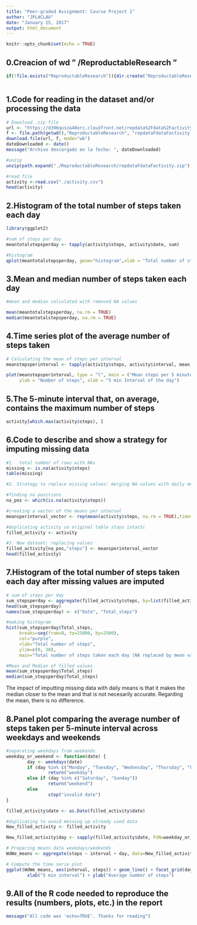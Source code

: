 ```yaml
---
title: "Peer-graded Assignment: Course Project 1"
author: "JPLACLAU"
date: "January 25, 2017"
output: html_document
---
```


```r
knitr::opts_chunk$set(echo = TRUE)

```

## 0.Creacion of wd " /ReproductableResearch "

```r

if(!file.exists("ReproductableResearch")){dir.create("ReproductableResearch")}



```


## 1.Code for reading in the dataset and/or processing the data

```r

# Download .zip file
url <- "https://d396qusza40orc.cloudfront.net/repdata%2Fdata%2Factivity.zip"
f <- file.path(getwd(),"ReproductableResearch", "repdataFdataFactivity.zip")
download.file(url, f, mode="wb")
dateDownloaded <- date()
message("Archivo descargado en la fecha: ", dateDownloaded)

#unzip
unzip(path.expand("./ReproductableResearch/repdataFdataFactivity.zip"), files = NULL, list = FALSE, overwrite = TRUE,junkpaths = FALSE, exdir = ".", unzip = "internal",    setTimes = FALSE)

#read file
activity <-read.csv("./activity.csv")
head(activity)

```


## 2.Histogram of the total number of steps taken each day

```r

library(ggplot2)

#sum of steps per day
meantotalstepsperday <- tapply(activity$steps, activity$date, sum)

#histogram
qplot(meantotalstepsperday, geom="histogram",xlab = "Total number of steps taken each day", ylab ="Count of days") 

```


## 3.Mean and median number of steps taken each day

```r

#mean and median calculated with removed NA values

mean(meantotalstepsperday, na.rm = TRUE)
median(meantotalstepsperday, na.rm = TRUE)

```


## 4.Time series plot of the average number of steps taken

```r
# Calculating the mean of steps per interval
meanstepsperinterval <- tapply(activity$steps, activity$interval, mean, na.rm = TRUE)

plot(meanstepsperinterval, type = "l", main = ("Mean steps per 5 minutes interval on the day"), 
     ylab = "Number of steps", xlab = "5 min Interval of the day")


```


## 5.The 5-minute interval that, on average, contains the maximum number of steps

```r

activity[which.max(activity$steps), ]


```


## 6.Code to describe and show a strategy for imputing missing data

```r
#1.  total number of rows with NAs
missing <- is.na(activity$steps)
table(missing)

#2. Strategy to replace missing values: merging NA values with daily mean

#finding na positions
na_pos <- which(is.na(activity$steps))

#creating a vector of the means per interval
meansperinterval_vector <- rep(mean(activity$steps, na.rm = TRUE),times=length(na_pos))

#duplicating activity so original table stays intactc
filled_activity <- activity

#3. New dataset: replacing values
filled_activity[na_pos,"steps"] <- meansperinterval_vector
head(filled_activity)


```


## 7.Histogram of the total number of steps taken each day after missing values are imputed

```r
# sum of steps per day
sum_stepsperday <- aggregate(filled_activity$steps, by=list(filled_activity$date), FUN=sum)
head(sum_stepsperday)
names(sum_stepsperday) <- c("Date", "Total_steps")

#making histogram
hist(sum_stepsperday$Total_steps, 
     breaks=seq(from=0, to=25000, by=2500),
     col="purple", 
     xlab="Total number of steps", 
     ylim=c(0, 30), 
     main="Total number of steps taken each day (NA replaced by mean value of the day)")

#Mean and Median of filled values
mean(sum_stepsperday$Total_steps)
median(sum_stepsperday$Total_steps)


```

The impact of imputting missing data with daily means is that it makes the median closer to the mean and that is not necesarily accurate. Regarding the mean, there is no difference.


## 8.Panel plot comparing the average number of steps taken per 5-minute interval across weekdays and weekends

```r
#separating weekdays from weekends
weekday_or_weekend <- function(date) {
        day <- weekdays(date)
        if (day %in% c("Monday", "Tuesday", "Wednesday", "Thursday", "Friday"))
                return("weekday")
        else if (day %in% c("Saturday", "Sunday"))
                return("weekend")
        else
                stop("invalid date")
}

filled_activity$date <- as.Date(filled_activity$date)

#duplicating to avoid messing up already used data
New_filled_activity <- filled_activity

New_filled_activity$day <- sapply(filled_activity$date, FUN=weekday_or_weekend)

# Preparing means data weekdays/weekends
WdWe_means <- aggregate(steps ~ interval + day, data=New_filled_activity, mean)

# Compute the time serie plot
ggplot(WdWe_means, aes(interval, steps)) + geom_line() + facet_grid(day ~ .) +
        xlab("5 min interval") + ylab("Average number of steps")


```


## 9.All of the R code needed to reproduce the results (numbers, plots, etc.) in the report

```r

message("All code was 'echo=TRUE'. Thanks for reading")


```


